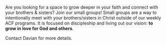 Are you looking for a space to grow deeper in your faith and connect with your brothers & sisters? Join our small groups! Small groups are a way to intentionally meet with your brothers/sisters in Christ outside of our weekly ACF programs. It is focused on discipleship and living out our vision: **to grow in love for God and others**.

Contact Davian for more details.
